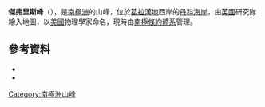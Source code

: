 {{coord|64|43|S|62|0|W|source:GNIS|display=title}}

'''傑弗里斯峰'''（{{lang-en|Jeffries Peak}}），是[[南極洲|南極洲]]的山峰，位於[[葛拉漢地|葛拉漢地]]西岸的[[丹科海岸|丹科海岸]]，由[[英國|英國]]研究隊繪入地圖，以[[美國|美國]]物理學家命名，現時由[[南極條約體系|南極條約體系]]管理。

==參考資料==
*{{cite gnis | type = antarid | id = 7515| name = Jeffries Peak | accessdate = 2012-07-23}}
*{{usgs-gazetteer|id=7515}}

{{DEFAULTSORT:Jeffries Peak}}
[[Category:南極洲山峰|Category:南極洲山峰]]


{{DancoCoast-geo-stub}}